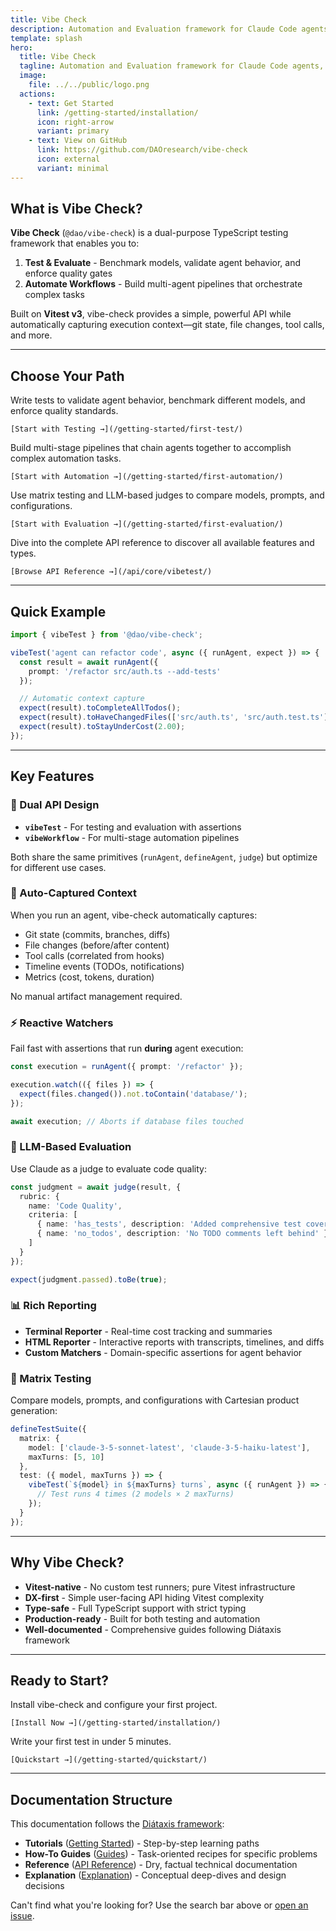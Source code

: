 ```yaml
---
title: Vibe Check
description: Automation and Evaluation framework for Claude Code agents, built on Vitest v3
template: splash
hero:
  title: Vibe Check
  tagline: Automation and Evaluation framework for Claude Code agents, built on Vitest v3
  image:
    file: ../../public/logo.png
  actions:
    - text: Get Started
      link: /getting-started/installation/
      icon: right-arrow
      variant: primary
    - text: View on GitHub
      link: https://github.com/DAOresearch/vibe-check
      icon: external
      variant: minimal
---
```



## What is Vibe Check?

**Vibe Check** (`@dao/vibe-check`) is a dual-purpose TypeScript testing framework that enables you to:

1. **Test & Evaluate** - Benchmark models, validate agent behavior, and enforce quality gates
2. **Automate Workflows** - Build multi-agent pipelines that orchestrate complex tasks

Built on **Vitest v3**, vibe-check provides a simple, powerful API while automatically capturing execution context—git state, file changes, tool calls, and more.

---

## Choose Your Path

<CardGrid>
  <Card title="Test & Evaluate Agents" icon="approve-check">
    Write tests to validate agent behavior, benchmark different models, and enforce quality standards.

    [Start with Testing →](/getting-started/first-test/)
  </Card>

  <Card title="Automate Workflows" icon="rocket">
    Build multi-stage pipelines that chain agents together to accomplish complex automation tasks.

    [Start with Automation →](/getting-started/first-automation/)
  </Card>

  <Card title="Benchmark & Compare" icon="bars">
    Use matrix testing and LLM-based judges to compare models, prompts, and configurations.

    [Start with Evaluation →](/getting-started/first-evaluation/)
  </Card>

  <Card title="Explore the API" icon="open-book">
    Dive into the complete API reference to discover all available features and types.

    [Browse API Reference →](/api/core/vibetest/)
  </Card>
</CardGrid>

---

## Quick Example

```typescript
import { vibeTest } from '@dao/vibe-check';

vibeTest('agent can refactor code', async ({ runAgent, expect }) => {
  const result = await runAgent({
    prompt: '/refactor src/auth.ts --add-tests'
  });

  // Automatic context capture
  expect(result).toCompleteAllTodos();
  expect(result).toHaveChangedFiles(['src/auth.ts', 'src/auth.test.ts']);
  expect(result).toStayUnderCost(2.00);
});
```

---

## Key Features

### 🎯 Dual API Design

- **`vibeTest`** - For testing and evaluation with assertions
- **`vibeWorkflow`** - For multi-stage automation pipelines

Both share the same primitives (`runAgent`, `defineAgent`, `judge`) but optimize for different use cases.

### 📸 Auto-Captured Context

When you run an agent, vibe-check automatically captures:

- Git state (commits, branches, diffs)
- File changes (before/after content)
- Tool calls (correlated from hooks)
- Timeline events (TODOs, notifications)
- Metrics (cost, tokens, duration)

No manual artifact management required.

### ⚡ Reactive Watchers

Fail fast with assertions that run **during** agent execution:

```typescript
const execution = runAgent({ prompt: '/refactor' });

execution.watch(({ files }) => {
  expect(files.changed()).not.toContain('database/');
});

await execution; // Aborts if database files touched
```

### 🧪 LLM-Based Evaluation

Use Claude as a judge to evaluate code quality:

```typescript
const judgment = await judge(result, {
  rubric: {
    name: 'Code Quality',
    criteria: [
      { name: 'has_tests', description: 'Added comprehensive test coverage' },
      { name: 'no_todos', description: 'No TODO comments left behind' }
    ]
  }
});

expect(judgment.passed).toBe(true);
```

### 📊 Rich Reporting

- **Terminal Reporter** - Real-time cost tracking and summaries
- **HTML Reporter** - Interactive reports with transcripts, timelines, and diffs
- **Custom Matchers** - Domain-specific assertions for agent behavior

### 🔄 Matrix Testing

Compare models, prompts, and configurations with Cartesian product generation:

```typescript
defineTestSuite({
  matrix: {
    model: ['claude-3-5-sonnet-latest', 'claude-3-5-haiku-latest'],
    maxTurns: [5, 10]
  },
  test: ({ model, maxTurns }) => {
    vibeTest(`${model} in ${maxTurns} turns`, async ({ runAgent }) => {
      // Test runs 4 times (2 models × 2 maxTurns)
    });
  }
});
```

---

## Why Vibe Check?

- **Vitest-native** - No custom test runners; pure Vitest infrastructure
- **DX-first** - Simple user-facing API hiding Vitest complexity
- **Type-safe** - Full TypeScript support with strict typing
- **Production-ready** - Built for both testing and automation
- **Well-documented** - Comprehensive guides following Diátaxis framework

---

## Ready to Start?

<CardGrid stagger>
  <Card title="Installation" icon="rocket">
    Install vibe-check and configure your first project.

    [Install Now →](/getting-started/installation/)
  </Card>

  <Card title="5-Minute Quickstart" icon="laptop">
    Write your first test in under 5 minutes.

    [Quickstart →](/getting-started/quickstart/)
  </Card>
</CardGrid>

---

## Documentation Structure

This documentation follows the [Diátaxis framework](https://diataxis.fr/):

- **Tutorials** ([Getting Started](/getting-started/installation/)) - Step-by-step learning paths
- **How-To Guides** ([Guides](/guides/)) - Task-oriented recipes for specific problems
- **Reference** ([API Reference](/api/)) - Dry, factual technical documentation
- **Explanation** ([Explanation](/explanation/)) - Conceptual deep-dives and design decisions

Can't find what you're looking for? Use the search bar above or [open an issue](https://github.com/DAOresearch/vibe-check/issues).

